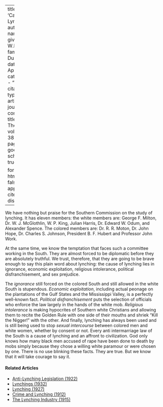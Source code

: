 
---
title: 'Causes of Lynching'
author:
  - name:
      given: W.E.B.
      family: Du Bois
date: Apr. 1931
categories: 
  - ""
citation: 
  type: article-journal
  container-title: The Crisis
  volume: 38
  issue: 4
  page: 138
google-scholar: true

format:
  html:
    toc: false
    appendix-cite-as: display
---




We have nothing but praise for the Southern Commission on the study of lynching. It has eleven members: the white members are: George F. Milton, Dr. W. J. McGlothlin, W. P. King, Julian Harris, Dr. Edward W. Odum, and Alexander Spence. The colored members are: Dr. R. R. Moton, Dr. John Hope, Dr. Charles S. Johnson, President B. F. Hubert and Professor John Work.

At the same time, we know the temptation that faces such a committee working in the South. They are almost forced to be diplomatic before they are absolutely truthful. We trust, therefore, that they are going to be brave enough to say this plain word about lynching: the cause of lynching lies in ignorance, economic exploitation, religious intolerance, political disfranchisement, and sex prejudice.

The *ignorance* still forced on the colored South and still allowed in the white South is stupendous. *Economic exploitation*, including actual peonage on the plantations of the Gulf States and the Mississippi Valley, is a perfectly well-known fact. *Political disfranchisement* puts the selection of officials who enforce the law largely in the hands of the white mob. *Religious intolerance* is making hypocrites of Southern white Christians and allowing them to recite the Golden Rule with one side of their mouths and shriek "Kill the Nigger!" with the other. And finally, lynching has always been used and is still being used to stop *sexual intercourse* between colored men and white women, whether by consent or not. Every anti intermarriage law of the South is a cause of lynching and an affront to civilization. God only knows how many black men accused of rape have been done to death by mobs simply because they chose a willing white paramour or were chosen by one. There is no use blinking these facts. They are true. But we know that it will take courage to say it.

<!-- Similar articles start here -->
<div  class="clear-wrap"></div>

#### Related Articles

* [Anti-Lynching Legislation (1922)](/Volumes/22/01/anti-lynching_legislation.html)
* [Lynchings (1932)](/Volumes/39/02/lynchings.html)
* [Lynching (1927)](/Volumes/33/04/lynching.html)
* [Crime and Lynching (1912)](/Volumes/03/03/crime_and_lynching.html)
* [The Lynching Industry (1915)](/Volumes/09/04/lynching_industry.html)

<!-- Similar articles end here -->